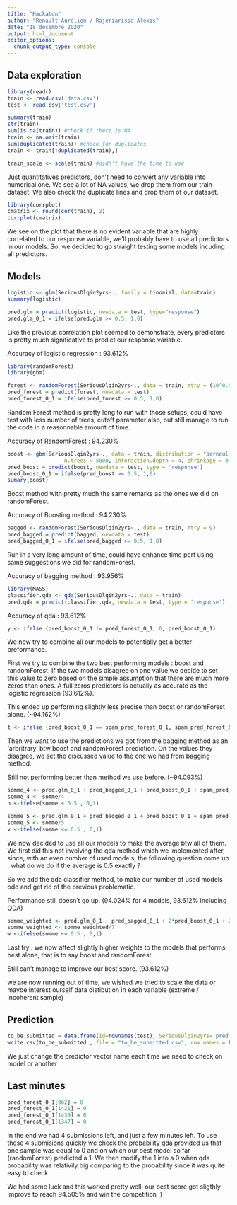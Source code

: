 ---
title: "Hackaton"
author: "Renault Aurélien / Rajeriarisoa Alexis"
date: "18 décembre 2020"
output: html_document
editor_options: 
  chunk_output_type: console
---

## Data exploration

```{r}
library(readr)
train <- read.csv('data.csv')
test <- read.csv('test.csv')

summary(train)
str(train)
sum(is.na(train)) #check if there is NA
train <- na.omit(train)
sum(duplicated(train)) #check for duplicates
train <- train[!duplicated(train),]

train_scale <- scale(train) #didn't have the time to use
```

Just quantitatives predictors, don't need to convert any variable into numerical one.
We see a lot of NA values, we drop them from our train dataset.
We also check the duplicate lines and drop them of our dataset.

```{r cor}
library(corrplot)
cmatrix <- round(cor(train), 2)
corrplot(cmatrix)
```

We see on the plot that there is no evident variable that are highly correlated to our response variable, we'll probably have to use all predictors in our models. So, we decided to go straight testing some models incuding all predictors.

## Models

```{r logistic}
logistic <- glm(SeriousDlqin2yrs~., family = binomial, data=train)
summary(logistic)

pred.glm = predict(logistic, newdata = test, type="response")
pred.glm_0_1 = ifelse(pred.glm >= 0.5, 1,0)
```

Like the previous correlation plot seemed to demonstrate, every predictors is pretty much significative to predict our response variable.

Accuracy of logistic regression : 93.612%

```{r randomForest}
library(randomForest)
library(gbm)

forest <- randomForest(SeriousDlqin2yrs~., data = train, mtry = (10^0.5))
pred_forest = predict(forest, newdata = test)
pred_forest_0_1 = ifelse(pred_forest >= 0.5, 1,0)
```

Random Forest method is pretty long to run with those setups, could have test with less number of trees, cutoff parameter also, but still manage to run the code in a reasonnable amount of time.

Accuracy of RandomForest : 94.230%

```{r boost}
boost <- gbm(SeriousDlqin2yrs~., data = train, distribution = "bernoulli", 
                  n.trees = 5000, interaction.depth = 4, shrinkage = 0.01)
pred_boost = predict(boost, newdata = test, type = 'response')
pred_boost_0_1 = ifelse(pred_boost >= 0.5, 1,0)
sumary(boost)
```

Boost method with pretty much the same remarks as the ones we did on randomForest.

Accuracy of Boosting method : 94.230%

```{r bagging}
bagged <- randomForest(SeriousDlqin2yrs~., data = train, mtry = 9)
pred_bagged = predict(bagged, newdata = test)
pred_bagged_0_1 = ifelse(pred_bagged >= 0.5, 1,0)
```

Run in a very long amount of time, could have enhance time perf using same suggestions we did for randomForest. 

Accuracy of bagging method : 93.956%

```{r QDA}
library(MASS)
classifier.qda <- qda(SeriousDlqin2yrs~., data = train)
pred.qda = predict(classifier.qda, newdata = test, type = 'response')

```

Accuracy of qda : 93.612%

```{r }
y <- ifelse (pred_boost_0_1 != pred_forest_0_1, 0, pred_boost_0_1)
```

We now try to combine all our models to potentially get a better preformance.

First we try to combine the two best performing models : boost and randomForest. If the two models disagree on one value we decide to set this value to zero based on the simple assumption that there are much more zeros than ones. A full zeros predictors is actually as accurate as the logistic regression (93.612%).

This ended up performing slightly less precise than boost or randomForest alone. (~94.162%)

```{r}
t <- ifelse (pred_boost_0_1 == spam_pred_forest_0_1, spam_pred_forest_0_1, ifelse(pred_bagged_0_1 == spam_pred_forest_0_1, spam_pred_forest_0_1, pred_boost_0_1 ))
```

Then we want to use the predictions we got from the bagging method as an 'arbritrary' btw boost and randomForest prediction. On the values they disagree, we set the discussed value to the one we had from bagging method.

Still not performing better than method we use before. (~94.093%)

```{r}
somme_4 <- pred.glm_0_1 + pred_bagged_0_1 + pred_boost_0_1 + spam_pred_forest_0_1
somme_4 <- somme/4
n <-ifelse(somme < 0.5 , 0,1)
```

```{r}
somme_5 <- pred.glm_0_1 + pred_bagged_0_1 + pred_boost_0_1 + spam_pred_forest_0_1 + as.numeric(unlist(pred.qda[1]))
somme_5 <- somme/5
v <-ifelse(somme <= 0.5 , 0,1)
```

We now decided to use all our models to make the average btw all of them. 
We first did this not involving the qda method which we implemented after, since, with an even number of used models, the following question come up : what do we do if the average is 0.5 exactly ?

So we add the qda classifier method, to make our number of used models odd and get rid of the previous problematic.

Performance still doesn't go up. (94.024% for 4 models, 93.612% including QDA)

```{r}
somme_weighted <- pred.glm_0_1 + pred_bagged_0_1 + 2*pred_boost_0_1 + 2*spam_pred_forest_0_1 + as.numeric(unlist(pred.qda[1]))
somme_weighted <- somme_weighted/7
w <-ifelse(somme <= 0.5 , 0,1)
```

Last try : we now affect slightly higher weights to the models that performs best alone, that is to say boost and randomForest.

Still can't manage to improve our best score. (93.612%)


we are now running out of time, we wished we tried to scale the data or maybe interest ourself data distibution in each variable (extreme / incoherent sample)

## Prediction

```{r}
to_be_submitted = data.frame(id=rownames(test), SeriousDlqin2yrs='pred.glm_0_1')
write.csv(to_be_submitted , file = "to_be_submitted.csv", row.names = F)
```

We just change the predictor vector name each time we need to check on model or another


## Last minutes

```{r}
pred_forest_0_1[962] = 0
pred_forest_0_1[1421] = 0
pred_forest_0_1[1439] = 0
pred_forest_0_1[1347] = 0
```

In the end we had 4 submissions left, and just a few minutes left.
To use these 4 submisions quickly we check the probability qda provided us that one sample was equal to 0 and on which our best model so far (randomForest) predicted a 1. We then modify the 1 into a 0 when qda probability was relativily big comparing to the probability since it was quite easy to check. 

We had some luck and this worked pretty well, our best score got sligthly improve to reach 94.505% and win the competition ;)

